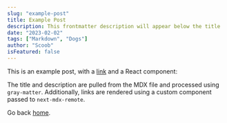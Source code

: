 ```yaml
---
slug: "example-post"
title: Example Post
description: This frontmatter description will appear below the title
date: "2023-02-02"
tags: ["Markdown", "Dogs"]
author: "Scoob"
isFeatured: false
---
```


This is an example post, with a [link](https://nextjs.org) and a React component:

<TestComponent name="next-mdx-remote" />

The title and description are pulled from the MDX file and processed using `gray-matter`. Additionally, links are rendered using a custom component passed to `next-mdx-remote`.

Go back [home](/).
